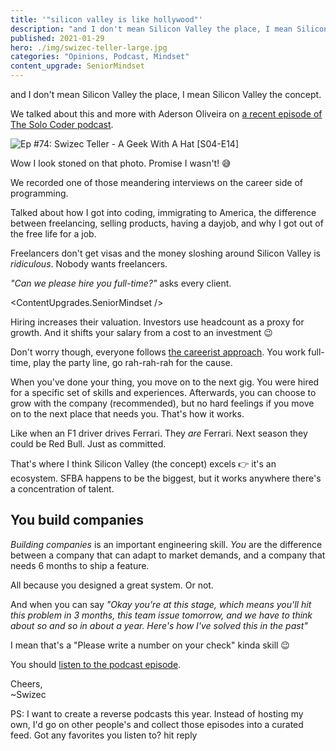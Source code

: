 ```yaml
---
title: '"silicon valley is like hollywood"'
description: "and I don't mean Silicon Valley the place, I mean Silicon Valley the concept."
published: 2021-01-29
hero: ./img/swizec-teller-large.jpg
categories: "Opinions, Podcast, Mindset"
content_upgrade: SeniorMindset
---
```



and I don't mean Silicon Valley the place, I mean Silicon Valley the concept.

We talked about this and more with Aderson Oliveira on [a recent episode of The Solo Coder podcast](https://solocoder.com/podcast/swizec-teller-a-geek-with-a-hat).

![Ep #74: Swizec Teller - A Geek With A Hat [S04-E14]](./img/Ep-#74-Swizec-Teller-A-Geek-With-A-Hat-[S04-E14]i6c1e1.jpeg)

Wow I look stoned on that photo. Promise I wasn't! 😅

We recorded one of those meandering interviews on the career side of programming.

Talked about how I got into coding, immigrating to America, the difference between freelancing, selling products, having a dayjob, and why I got out of the free life for a job.

Freelancers don't get visas and the money sloshing around Silicon Valley is _ridiculous_. Nobody wants freelancers.

_"Can we please hire you full-time?"_ asks every client.

<ContentUpgrades.SeniorMindset />

Hiring increases their valuation. Investors use headcount as a proxy for growth. And it shifts your salary from a cost to an investment 😉

Don't worry though, everyone follows [the careerist approach](https://swizec.com/blog/should-you-work-at-a-startup). You work full-time, play the party line, go rah-rah-rah for the cause.

When you've done your thing, you move on to the next gig. You were hired for a specific set of skills and experiences. Afterwards, you can choose to grow with the company (recommended), but no hard feelings if you move on to the next place that needs you. That's how it works.

Like when an F1 driver drives Ferrari. They _are_ Ferrari. Next season they could be Red Bull. Just as committed.

That's where I think Silicon Valley (the concept) excels 👉 it's an ecosystem. SFBA happens to be the biggest, but it works anywhere there's a concentration of talent.

## You build companies

_Building companies_ is an important engineering skill. _You_ are the difference between a company that can adapt to market demands, and a company that needs 6 months to ship a feature.

All because you designed a great system. Or not.

And when you can say _"Okay you're at this stage, which means you'll hit this problem in 3 months, this team issue tomorrow, and we have to think about so and so in about a year. Here's how I've solved this in the past"_

I mean that's a "Please write a number on your check" kinda skill 😉

You should [listen to the podcast episode](https://solocoder.com/podcast/swizec-teller-a-geek-with-a-hat).

Cheers,<br/>
~Swizec

PS: I want to create a reverse podcasts this year. Instead of hosting my own, I'd go on other people's and collect those episodes into a curated feed. Got any favorites you listen to? hit reply
